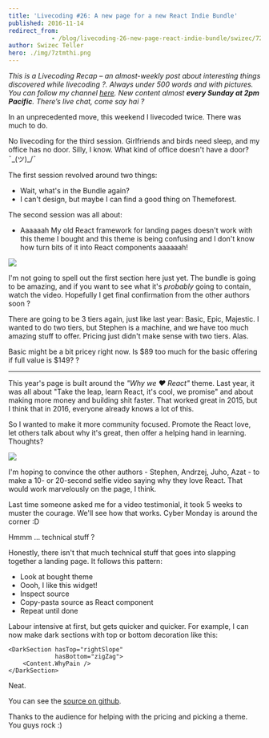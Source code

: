 ```yaml
---
title: 'Livecoding #26: A new page for a new React Indie Bundle'
published: 2016-11-14
redirect_from: 
            - /blog/livecoding-26-new-page-react-indie-bundle/swizec/7211
author: Swizec Teller
hero: ./img/7ztmthi.png
---
```

_This is a Livecoding Recap – an almost-weekly post about interesting things discovered while livecoding ?. Always under 500 words and with pictures. You can follow my channel [here](https://livecoding.tv/swizec). New content almost **every Sunday at 2pm Pacific**. There’s live chat, come say hai ?_



In an unprecedented move, this weekend I livecoded twice. There was much to do.







No livecoding for the third session. Girlfriends and birds need sleep, and my office has no door. Silly, I know. What kind of office doesn't have a door? ¯\_(ツ)\_/¯



The first session revolved around two things:



- Wait, what's in the Bundle again?
- I can't design, but maybe I can find a good thing on Themeforest.



The second session was all about:



- Aaaaaah My old React framework for landing pages doesn't work with this theme I bought and this theme is being confusing and I don't know how turn bits of it into React components aaaaaah!



![](./img/FpcN8fN.gif)



I'm not going to spell out the first section here just yet. The bundle is going to be amazing, and if you want to see what it's _probably_ going to contain, watch the video. Hopefully I get final confirmation from the other authors soon ?



There are going to be 3 tiers again, just like last year: Basic, Epic, Majestic. I wanted to do two tiers, but Stephen is a machine, and we have too much amazing stuff to offer. Pricing just didn't make sense with two tiers. Alas.



Basic might be a bit pricey right now. Is $89 too much for the basic offering if full value is $149? ?



* * *



This year's page is built around the _"Why we ❤️ React"_ theme. Last year, it was all about "Take the leap, learn React, it's cool, we promise" and about making more money and building shit faster. That worked great in 2015, but I think that in 2016, everyone already knows a lot of this.



So I wanted to make it more community focused. Promote the React love, let others talk about why it's great, then offer a helping hand in learning. Thoughts?



![](./img/7ztmthi.png)



I'm hoping to convince the other authors - Stephen, Andrzej, Juho, Azat - to make a 10- or 20-second selfie video saying why they love React. That would work marvelously on the page, I think.



Last time someone asked me for a video testimonial, it took 5 weeks to muster the courage. We'll see how that works. Cyber Monday is around the corner :D



Hmmm ... technical stuff ?



Honestly, there isn't that much technical stuff that goes into slapping together a landing page. It follows this pattern:



- Look at bought theme
- Oooh, I like this widget!
- Inspect source
- Copy-pasta source as React component
- Repeat until done



Labour intensive at first, but gets quicker and quicker. For example, I can now make dark sections with top or bottom decoration like this:



```
<DarkSection hasTop="rightSlope"
             hasBottom="zigZag">
    <Content.WhyPain />
</DarkSection>
```



Neat.



You can see the [source on github](https://github.com/Swizec/new-react-bundle-page).



Thanks to the audience for helping with the pricing and picking a theme. You guys rock :)